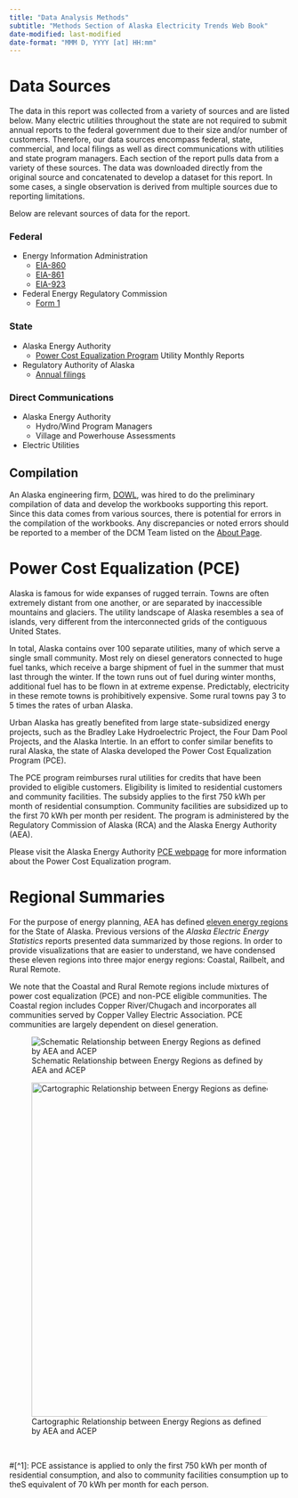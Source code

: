 ```yaml
---
title: "Data Analysis Methods"
subtitle: "Methods Section of Alaska Electricity Trends Web Book"
date-modified: last-modified
date-format: "MMM D, YYYY [at] HH:mm"
---
```




# Data Sources
The data in this report was collected from a variety of sources and are listed below. Many electric utilities throughout the state are not required to submit annual reports to the federal government due to their size and/or number of customers. Therefore, our data sources encompass federal, state, commercial, and local filings as well as direct communications with utilities and state program managers. Each section of the report pulls data from a variety of these sources. The data was downloaded directly from the original source and concatenated to develop a dataset for this report. In some cases, a single observation is derived from multiple sources due to reporting limitations. 

Below are relevant sources of data for the report.

### Federal
- Energy Information Administration 
	- [EIA-860](https://www.eia.gov/electricity/data/eia860/)
	- [EIA-861](https://www.eia.gov/electricity/data/eia861/)
	- [EIA-923](https://www.eia.gov/electricity/data/eia923/)
- Federal Energy Regulatory Commission
	- [Form 1](https://www.ferc.gov/general-information-0/electric-industry-forms/form-1-electric-utility-annual-report)

### State
- Alaska Energy Authority
	- [Power Cost Equalization Program](https://www.akenergyauthority.org/What-We-Do/Power-Cost-Equalization) Utility Monthly Reports
- Regulatory Authority of Alaska
	- [Annual filings](https://rca.alaska.gov/RCAWeb/RCALibrary/RCAReports.aspx)

### Direct Communications
- Alaska Energy Authority
  - Hydro/Wind Program Managers
  - Village and Powerhouse Assessments
- Electric Utilities

## Compilation

An Alaska engineering firm, [DOWL](https://www.dowl.com/), was hired to do the preliminary compilation of data and develop the workbooks supporting this report.  Since  this data comes from various sources, there is potential for errors in the compilation of the workbooks. Any discrepancies or noted errors should be reported to a member of the DCM Team listed on the [About Page](about.qmd).

# Power Cost Equalization (PCE)

Alaska is famous for wide expanses of rugged terrain. Towns are often extremely distant from one another, or are separated by inaccessible mountains and glaciers. The utility landscape of Alaska resembles a sea of islands, very different from the interconnected grids of the contiguous United States. 

In total, Alaska contains over 100 separate utilities, many of which serve a single small community. Most rely on diesel generators connected to huge fuel tanks, which receive a barge shipment of fuel in the summer that must last through the winter. If the town runs out of fuel during winter months, additional fuel has to be flown in at extreme expense. Predictably, electricity in these remote towns is prohibitively expensive. Some rural towns pay 3 to 5 times the rates of urban Alaska. 

Urban Alaska has greatly benefited from large state-subsidized energy projects, such as the Bradley Lake Hydroelectric Project, the Four Dam Pool Projects, and the Alaska Intertie. In an effort to confer similar benefits to rural Alaska, the state of Alaska developed the Power Cost Equalization Program (PCE).

The PCE program reimburses rural utilities for credits that have been provided to eligible customers. Eligibility is limited to residential customers and community facilities. The subsidy applies to the first 750 kWh per month of residential consumption. Community facilities are subsidized up to the first 70 kWh per month per resident. The program is administered by the Regulatory Commission of Alaska (RCA) and the Alaska Energy Authority (AEA).  

Please visit the Alaska Energy Authority  [PCE webpage](https://www.akenergyauthority.org/What-We-Do/Power-Cost-Equalization) for more information about the Power Cost Equalization program.

 

# Regional Summaries

For the purpose of energy planning, AEA has defined [eleven energy regions](https://dcra-cdo-dcced.opendata.arcgis.com/datasets/edb3e790ea4b40579f29e925afc061c5_0/explore?showTable=true) for the State of Alaska. Previous versions of the _Alaska Electric Energy Statistics_ reports presented data summarized by those regions. In order to provide visualizations that are easier to understand, we have condensed these eleven regions into three major energy regions: Coastal, Railbelt, and Rural Remote. 

We note that the Coastal and Rural Remote regions include mixtures of power cost equalization (PCE) and non-PCE eligible communities. The Coastal region includes Copper River/Chugach and incorporates all communities served by Copper Valley Electric Association. PCE communities are largely dependent on diesel generation. 

![Schematic Relationship between Energy Regions as defined by AEA and ACEP](images/AEA_ACEP_regions.png)

![Cartographic Relationship between Energy Regions as defined by AEA and ACEP](images/AEA_ACEP_regions_map.png){width=600}

&nbsp;

#[^1]: PCE assistance is applied to only the first 750 kWh per month of residential consumption, and also to community facilities consumption up to theS equivalent of 70 kWh per month for each person.
